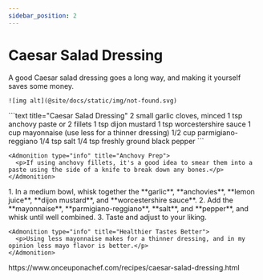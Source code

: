 ```yaml
---
sidebar_position: 2
---
```



# Caesar Salad Dressing

<Tabs>
  <TabItem value="photos" label="Photos" default>
    A good Caesar salad dressing goes a long way, and making it yourself saves some money.
    
    ![img alt](@site/docs/static/img/not-found.svg)
  </TabItem>

  <TabItem value="ingredients" label="Ingredients">
    ```text title="Caesar Salad Dressing"
    2 small garlic cloves, minced
    1 tsp anchovy paste or 2 fillets
    1 tsp dijon mustard
    1 tsp worcestershire sauce
    1 cup mayonnaise (use less for a thinner dressing)
    1/2 cup parmigiano-reggiano
    1/4 tsp salt
    1/4 tsp freshly ground black pepper
    ```

    <Admonition type="info" title="Anchovy Prep">
      <p>If using anchovy fillets, it's a good idea to smear them into a paste using the side of a knife to break down any bones.</p>
    </Admonition>
  </TabItem>

  <TabItem value="instructions" label="Instructions">
    1. In a medium bowl, whisk together the **garlic**, **anchovies**, **lemon juice**, **dijon mustard**, and **worcestershire sauce**.
    2. Add the **mayonnaise**, **parmigiano-reggiano**, **salt**, and **pepper**, and whisk until well combined.
    3. Taste and adjust to your liking.
    
    <Admonition type="info" title="Healthier Tastes Better">
      <p>Using less mayonnaise makes for a thinner dressing, and in my opinion less mayo flavor is better.</p>
    </Admonition>
  </TabItem>

  <TabItem value="references" label="References">
    https://www.onceuponachef.com/recipes/caesar-salad-dressing.html
  </TabItem>
</Tabs>

